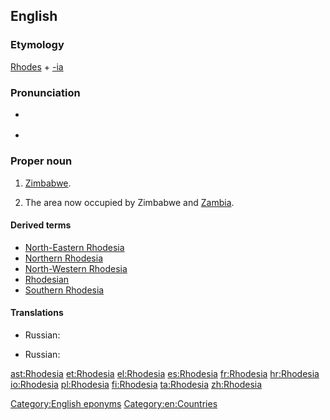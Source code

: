 ==English==
{{wikipedia|Rhodesia (disambiguation)|Rhodesia}}

===Etymology===
[[w:Cecil Rhodes|Rhodes]] + [[-ia]]

===Pronunciation===
* {{a|UK}} {{IPA|/rəʊˈdiːʃə/|lang=en}}
* {{a|US}} {{IPA|/roʊˈdiːʒə/|lang=en}}

===Proper noun===
{{en-proper noun}}

# {{historical}} [[Zimbabwe]]. {{defdate|used from 1964 to 1979}}
# {{historical}} The area now occupied by Zimbabwe and [[Zambia]]. {{defdate|used from 1895 to 1964}}

====Derived terms====
* [[North-Eastern Rhodesia]]
* [[Northern Rhodesia]]
* [[North-Western Rhodesia]]
* [[Rhodesian]]
* [[Southern Rhodesia]]

====Translations====
{{trans-top|historical name of Zimbabwe}}
* Russian: {{t|ru|Родезия|f|tr=Rodɛ́zija|sc=Cyrl}}
{{trans-mid}}
{{trans-bottom}}

{{trans-top|the area now occupied by Zimbabwe and Zambia}}
* Russian: {{t|ru|Родезия|f|tr=Rodɛ́zija|sc=Cyrl}}
{{trans-mid}}
{{trans-bottom}}

[[Category:English eponyms]]
[[Category:en:Countries]]

[[ast:Rhodesia]]
[[et:Rhodesia]]
[[el:Rhodesia]]
[[es:Rhodesia]]
[[fr:Rhodesia]]
[[hr:Rhodesia]]
[[io:Rhodesia]]
[[pl:Rhodesia]]
[[fi:Rhodesia]]
[[ta:Rhodesia]]
[[zh:Rhodesia]]